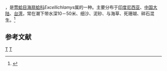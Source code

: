{{noteTA
|T=zh-cn:特优扇贝; zh-tw:奇美海扇蛤;
|1=zh-cn:特优扇贝; zh-tw:奇美海扇蛤;
}}
{{Speciesbox
| taxon = Excellichlamys spectabilis
| binomial_authority = (Reeve, 1853)
}}
{{地区用词4|start=学名：''{{lang|la|Excellichlamys spectabilis}}''|cn=特优扇贝|tw=奇美海扇蛤|as=称}}，是[[莺蛤目|莺蛤目]][[海扇蛤科|海扇蛤科]]''Excellichlamys''属的一种。主要分布于[[印度尼西亚|印度尼西亚]]、[[中国大陆|中国大陆]]、[[台湾|台湾]]，常在潮下带水深10－50米、细沙、泥砂、与海草、死珊瑚、碎石混生。<ref>{{cite web|url=http://shell.sinica.edu.tw/chinese/shellbase_detail.php?science_no=2315|title=国际贝库：特优扇贝|publisher=台湾贝类资料库|accessdate=2009-08-11|archive-date=2016-03-04|archive-url=https://web.archive.org/web/20160304130415/http://shell.sinica.edu.tw/chinese/shellbase_detail.php?science_no=2315|dead-url=no}}</ref>

== 参考文献 ==
{{reflist|2}}
{{Taxonbar|from=Q13631870}}
[[Category:_1853年描述的动物|T]]
[[Category:_海扇蛤科|T]]